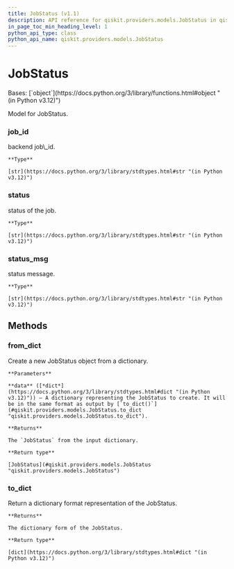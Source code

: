 ```yaml
---
title: JobStatus (v1.1)
description: API reference for qiskit.providers.models.JobStatus in qiskit v1.1
in_page_toc_min_heading_level: 1
python_api_type: class
python_api_name: qiskit.providers.models.JobStatus
---
```


# JobStatus

<Class id="qiskit.providers.models.JobStatus" isDedicatedPage={true} github="https://github.com/Qiskit/qiskit/tree/stable/1.1/qiskit/providers/models/jobstatus.py#L16-L66" signature="qiskit.providers.models.JobStatus(job_id, status, status_msg, **kwargs)" modifiers="class">
  Bases: [`object`](https://docs.python.org/3/library/functions.html#object "(in Python v3.12)")

  Model for JobStatus.

  ### job\_id

  <Attribute id="qiskit.providers.models.JobStatus.job_id">
    backend job\_id.

    **Type**

    [str](https://docs.python.org/3/library/stdtypes.html#str "(in Python v3.12)")
  </Attribute>

  ### status

  <Attribute id="qiskit.providers.models.JobStatus.status">
    status of the job.

    **Type**

    [str](https://docs.python.org/3/library/stdtypes.html#str "(in Python v3.12)")
  </Attribute>

  ### status\_msg

  <Attribute id="qiskit.providers.models.JobStatus.status_msg">
    status message.

    **Type**

    [str](https://docs.python.org/3/library/stdtypes.html#str "(in Python v3.12)")
  </Attribute>

  ## Methods

  ### from\_dict

  <Function id="qiskit.providers.models.JobStatus.from_dict" github="https://github.com/Qiskit/qiskit/tree/stable/1.1/qiskit/providers/models/jobstatus.py#L34-L46" signature="from_dict(data)" modifiers="classmethod">
    Create a new JobStatus object from a dictionary.

    **Parameters**

    **data** ([*dict*](https://docs.python.org/3/library/stdtypes.html#dict "(in Python v3.12)")) – A dictionary representing the JobStatus to create. It will be in the same format as output by [`to_dict()`](#qiskit.providers.models.JobStatus.to_dict "qiskit.providers.models.JobStatus.to_dict").

    **Returns**

    The `JobStatus` from the input dictionary.

    **Return type**

    [JobStatus](#qiskit.providers.models.JobStatus "qiskit.providers.models.JobStatus")
  </Function>

  ### to\_dict

  <Function id="qiskit.providers.models.JobStatus.to_dict" github="https://github.com/Qiskit/qiskit/tree/stable/1.1/qiskit/providers/models/jobstatus.py#L48-L60" signature="to_dict()">
    Return a dictionary format representation of the JobStatus.

    **Returns**

    The dictionary form of the JobStatus.

    **Return type**

    [dict](https://docs.python.org/3/library/stdtypes.html#dict "(in Python v3.12)")
  </Function>
</Class>

